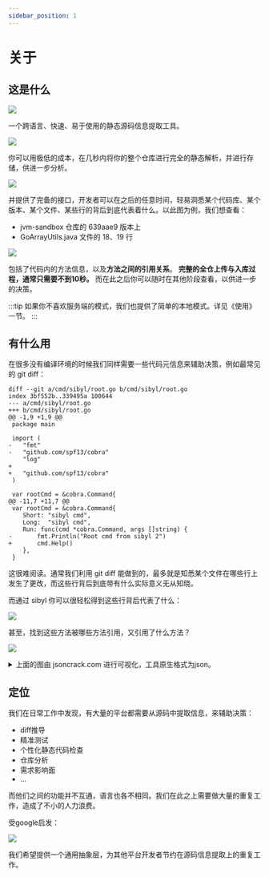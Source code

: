 ```yaml
---
sidebar_position: 1
---
```


# 关于

## 这是什么

![](/img/intro-summary.png)

一个跨语言、快速、易于使用的静态源码信息提取工具。

![](/img/intro-upload.gif)

你可以用极低的成本，在几秒内将你的整个仓库进行完全的静态解析，并进行存储，供进一步分析。

![](/img/intro-swagger.png)

并提供了完备的接口，开发者可以在之后的任意时间，轻易洞悉某个代码库、某个版本、某个文件、某些行的背后到底代表着什么。以此图为例，我们想查看：

- jvm-sandbox 仓库的 639aae9 版本上
- GoArrayUtils.java 文件的 18、19 行

![](/img/intro-swagger-resp.png)

包括了代码内的方法信息，以及**方法之间的引用关系**。
**完整的全仓上传与入库过程，通常只需要不到10秒。**
而在此之后你可以随时在其他阶段查看，以供进一步的决策。

:::tip
如果你不喜欢服务端的模式，我们也提供了简单的本地模式。详见《使用》一节。
:::

## 有什么用

在很多没有编译环境的时候我们同样需要一些代码元信息来辅助决策，例如最常见的 git diff：

```text
diff --git a/cmd/sibyl/root.go b/cmd/sibyl/root.go
index 3bf552b..339495a 100644
--- a/cmd/sibyl/root.go
+++ b/cmd/sibyl/root.go
@@ -1,9 +1,9 @@
 package main
 
 import (
-	"fmt"
-	"github.com/spf13/cobra"
 	"log"
+
+	"github.com/spf13/cobra"
 )
 
 var rootCmd = &cobra.Command{
@@ -11,7 +11,7 @@
 var rootCmd = &cobra.Command{
 	Short: "sibyl cmd",
 	Long:  "sibyl cmd",
 	Run: func(cmd *cobra.Command, args []string) {
-		fmt.Println("Root cmd from sibyl 2")
+		cmd.Help()
 	},
 }
```

这很难阅读。通常我们利用 git diff 能做到的，最多就是知悉某个文件在哪些行上发生了更改，而这些行背后到底带有什么实际意义无从知晓。

而通过 sibyl 你可以很轻松得到这些行背后代表了什么：

![](/img/intro-diff-simple.png)

甚至，找到这些方法被哪些方法引用，又引用了什么方法？

![](/img/intro-callgraph.png)

<details>
<summary>上面的图由 jsoncrack.com 进行可视化，工具原生格式为json。 </summary>

<code>

```json
{
  "fragments": [
    {
      "path": "pkg/server/binding/binding_mem.go",
      "functions": [
        {
          "name": "newFileStorage",
          "receiver": "",
          "parameters": [
            {
              "type": "string",
              "name": "path"
            }
          ],
          "returns": null,
          "span": {
            "start": {
              "row": 43,
              "column": 0
            },
            "end": {
              "row": 49,
              "column": 1
            }
          },
          "extras": {},
          "path": "pkg/server/binding/binding_mem.go",
          "language": "GOLANG",
          "calls": null,
          "reverseCalls": [
            {
              "name": "CreateFuncFile",
              "receiver": "*memDriver",
              "parameters": [
                {
                  "type": "*WorkspaceConfig",
                  "name": "wc"
                },
                {
                  "type": "*extractor.FunctionFileResult",
                  "name": "f"
                },
                {
                  "type": "context.Context",
                  "name": "ctx"
                }
              ],
              "returns": [
                {
                  "type": "error",
                  "name": ""
                }
              ],
              "span": {
                "start": {
                  "row": 105,
                  "column": 0
                },
                "end": {
                  "row": 128,
                  "column": 1
                }
              },
              "extras": {},
              "path": "pkg/server/binding/binding_mem.go",
              "language": "GOLANG"
            }
          ]
        },
        {
          "name": "CreateFuncContext",
          "receiver": "*memDriver",
          "parameters": [
            {
              "type": "*WorkspaceConfig",
              "name": "wc"
            },
            {
              "type": "*sibyl2.FunctionContext",
              "name": "f"
            },
            {
              "type": "context.Context",
              "name": "ctx"
            }
          ],
          "returns": [
            {
              "type": "error",
              "name": ""
            }
          ],
          "span": {
            "start": {
              "row": 130,
              "column": 0
            },
            "end": {
              "row": 151,
              "column": 1
            }
          },
          "extras": {},
          "path": "pkg/server/binding/binding_mem.go",
          "language": "GOLANG",
          "calls": [
            {
              "name": "CreateFuncContext",
              "receiver": "*neo4jDriver",
              "parameters": [
                {
                  "type": "*WorkspaceConfig",
                  "name": "wc"
                },
                {
                  "type": "*sibyl2.FunctionContext",
                  "name": "f"
                },
                {
                  "type": "context.Context",
                  "name": "ctx"
                }
              ],
              "returns": [
                {
                  "type": "error",
                  "name": ""
                }
              ],
              "span": {
                "start": {
                  "row": 84,
                  "column": 0
                },
                "end": {
                  "row": 95,
                  "column": 1
                }
              },
              "extras": {},
              "path": "pkg/server/binding/binding_neo4j.go",
              "language": "GOLANG"
            },
            {
              "name": "GetSignature",
              "receiver": "*Function",
              "parameters": null,
              "returns": [
                {
                  "type": "FuncSignature",
                  "name": ""
                }
              ],
              "span": {
                "start": {
                  "row": 36,
                  "column": 0
                },
                "end": {
                  "row": 52,
                  "column": 1
                }
              },
              "extras": {},
              "path": "pkg/extractor/object_func.go",
              "language": "GOLANG"
            },
            {
              "name": "Key",
              "receiver": "*WorkspaceConfig",
              "parameters": null,
              "returns": [
                {
                  "type": "string",
                  "name": ""
                },
                {
                  "type": "error",
                  "name": ""
                }
              ],
              "span": {
                "start": {
                  "row": 134,
                  "column": 0
                },
                "end": {
                  "row": 139,
                  "column": 1
                }
              },
              "extras": {},
              "path": "pkg/server/binding/binding.go",
              "language": "GOLANG"
            },
            {
              "name": "newRevUnit",
              "receiver": "",
              "parameters": null,
              "returns": null,
              "span": {
                "start": {
                  "row": 28,
                  "column": 0
                },
                "end": {
                  "row": 33,
                  "column": 1
                }
              },
              "extras": {},
              "path": "pkg/server/binding/binding_mem.go",
              "language": "GOLANG"
            }
          ],
          "reverseCalls": [
            {
              "name": "CreateFuncContext",
              "receiver": "*neo4jDriver",
              "parameters": [
                {
                  "type": "*WorkspaceConfig",
                  "name": "wc"
                },
                {
                  "type": "*sibyl2.FunctionContext",
                  "name": "f"
                },
                {
                  "type": "context.Context",
                  "name": "ctx"
                }
              ],
              "returns": [
                {
                  "type": "error",
                  "name": ""
                }
              ],
              "span": {
                "start": {
                  "row": 84,
                  "column": 0
                },
                "end": {
                  "row": 95,
                  "column": 1
                }
              },
              "extras": {},
              "path": "pkg/server/binding/binding_neo4j.go",
              "language": "GOLANG"
            },
            {
              "name": "TestNeo4jDriver_UploadFuncContextWithContext",
              "receiver": "",
              "parameters": [
                {
                  "type": "*testing.T",
                  "name": "t"
                }
              ],
              "returns": null,
              "span": {
                "start": {
                  "row": 78,
                  "column": 0
                },
                "end": {
                  "row": 104,
                  "column": 1
                }
              },
              "extras": {},
              "path": "pkg/server/binding/binding_neo4j_test.go",
              "language": "GOLANG"
            },
            {
              "name": "HandleFunctionContextUpload",
              "receiver": "",
              "parameters": [
                {
                  "type": "*gin.Context",
                  "name": "c"
                }
              ],
              "returns": null,
              "span": {
                "start": {
                  "row": 41,
                  "column": 0
                },
                "end": {
                  "row": 71,
                  "column": 1
                }
              },
              "extras": {},
              "path": "pkg/server/upload_s.go",
              "language": "GOLANG"
            }
          ]
        },
        {
          "name": "CreateWorkspace",
          "receiver": "*memDriver",
          "parameters": [
            {
              "type": "*WorkspaceConfig",
              "name": "wc"
            },
            {
              "type": "context.Context",
              "name": "ctx"
            }
          ],
          "returns": [
            {
              "type": "error",
              "name": ""
            }
          ],
          "span": {
            "start": {
              "row": 153,
              "column": 0
            },
            "end": {
              "row": 165,
              "column": 1
            }
          },
          "extras": {},
          "path": "pkg/server/binding/binding_mem.go",
          "language": "GOLANG",
          "calls": [
            {
              "name": "isWcExisted",
              "receiver": "*memDriver",
              "parameters": [
                {
                  "type": "*WorkspaceConfig",
                  "name": "wc"
                }
              ],
              "returns": [
                {
                  "type": "bool",
                  "name": ""
                }
              ],
              "span": {
                "start": {
                  "row": 57,
                  "column": 0
                },
                "end": {
                  "row": 64,
                  "column": 1
                }
              },
              "extras": {},
              "path": "pkg/server/binding/binding_mem.go",
              "language": "GOLANG"
            },
            {
              "name": "CreateWorkspace",
              "receiver": "*neo4jDriver",
              "parameters": [
                {
                  "type": "*WorkspaceConfig",
                  "name": "wc"
                },
                {
                  "type": "context.Context",
                  "name": "ctx"
                }
              ],
              "returns": [
                {
                  "type": "error",
                  "name": ""
                }
              ],
              "span": {
                "start": {
                  "row": 353,
                  "column": 0
                },
                "end": {
                  "row": 372,
                  "column": 1
                }
              },
              "extras": {},
              "path": "pkg/server/binding/binding_neo4j.go",
              "language": "GOLANG"
            },
            {
              "name": "Key",
              "receiver": "*WorkspaceConfig",
              "parameters": null,
              "returns": [
                {
                  "type": "string",
                  "name": ""
                },
                {
                  "type": "error",
                  "name": ""
                }
              ],
              "span": {
                "start": {
                  "row": 134,
                  "column": 0
                },
                "end": {
                  "row": 139,
                  "column": 1
                }
              },
              "extras": {},
              "path": "pkg/server/binding/binding.go",
              "language": "GOLANG"
            },
            {
              "name": "newRevUnit",
              "receiver": "",
              "parameters": null,
              "returns": null,
              "span": {
                "start": {
                  "row": 28,
                  "column": 0
                },
                "end": {
                  "row": 33,
                  "column": 1
                }
              },
              "extras": {},
              "path": "pkg/server/binding/binding_mem.go",
              "language": "GOLANG"
            }
          ],
          "reverseCalls": [
            {
              "name": "CreateWorkspace",
              "receiver": "*neo4jDriver",
              "parameters": [
                {
                  "type": "*WorkspaceConfig",
                  "name": "wc"
                },
                {
                  "type": "context.Context",
                  "name": "ctx"
                }
              ],
              "returns": [
                {
                  "type": "error",
                  "name": ""
                }
              ],
              "span": {
                "start": {
                  "row": 353,
                  "column": 0
                },
                "end": {
                  "row": 372,
                  "column": 1
                }
              },
              "extras": {},
              "path": "pkg/server/binding/binding_neo4j.go",
              "language": "GOLANG"
            },
            {
              "name": "TestNeo4jDriver_InitWorkspace",
              "receiver": "",
              "parameters": [
                {
                  "type": "*testing.T",
                  "name": "t"
                }
              ],
              "returns": null,
              "span": {
                "start": {
                  "row": 24,
                  "column": 0
                },
                "end": {
                  "row": 40,
                  "column": 1
                }
              },
              "extras": {},
              "path": "pkg/server/binding/binding_neo4j_test.go",
              "language": "GOLANG"
            },
            {
              "name": "TestNeo4jDriver_UploadFile",
              "receiver": "",
              "parameters": [
                {
                  "type": "*testing.T",
                  "name": "t"
                }
              ],
              "returns": null,
              "span": {
                "start": {
                  "row": 42,
                  "column": 0
                },
                "end": {
                  "row": 76,
                  "column": 1
                }
              },
              "extras": {},
              "path": "pkg/server/binding/binding_neo4j_test.go",
              "language": "GOLANG"
            },
            {
              "name": "HandleRepoFuncUpload",
              "receiver": "",
              "parameters": [
                {
                  "type": "*gin.Context",
                  "name": "c"
                }
              ],
              "returns": null,
              "span": {
                "start": {
                  "row": 11,
                  "column": 0
                },
                "end": {
                  "row": 39,
                  "column": 1
                }
              },
              "extras": {},
              "path": "pkg/server/upload_s.go",
              "language": "GOLANG"
            },
            {
              "name": "HandleFunctionContextUpload",
              "receiver": "",
              "parameters": [
                {
                  "type": "*gin.Context",
                  "name": "c"
                }
              ],
              "returns": null,
              "span": {
                "start": {
                  "row": 41,
                  "column": 0
                },
                "end": {
                  "row": 71,
                  "column": 1
                }
              },
              "extras": {},
              "path": "pkg/server/upload_s.go",
              "language": "GOLANG"
            }
          ]
        },
        {
          "name": "ReadFunctionContextWithSignature",
          "receiver": "*memDriver",
          "parameters": [
            {
              "type": "*WorkspaceConfig",
              "name": "wc"
            },
            {
              "type": "string",
              "name": "signature"
            },
            {
              "type": "context.Context",
              "name": "ctx"
            }
          ],
          "returns": [
            {
              "type": "*sibyl2.FunctionContext",
              "name": ""
            },
            {
              "type": "error",
              "name": ""
            }
          ],
          "span": {
            "start": {
              "row": 276,
              "column": 0
            },
            "end": {
              "row": 290,
              "column": 1
            }
          },
          "extras": {},
          "path": "pkg/server/binding/binding_mem.go",
          "language": "GOLANG",
          "calls": [
            {
              "name": "getRevUnit",
              "receiver": "*memDriver",
              "parameters": [
                {
                  "type": "*WorkspaceConfig",
                  "name": "wc"
                },
                {
                  "type": "context.Context",
                  "name": "ctx"
                }
              ],
              "returns": [
                {
                  "type": "*revUnit",
                  "name": ""
                },
                {
                  "type": "error",
                  "name": ""
                }
              ],
              "span": {
                "start": {
                  "row": 78,
                  "column": 0
                },
                "end": {
                  "row": 88,
                  "column": 1
                }
              },
              "extras": {},
              "path": "pkg/server/binding/binding_mem.go",
              "language": "GOLANG"
            },
            {
              "name": "ReadFunctionContextWithSignature",
              "receiver": "*neo4jDriver",
              "parameters": [
                {
                  "type": "*WorkspaceConfig",
                  "name": "wc"
                },
                {
                  "type": "string",
                  "name": "signature"
                },
                {
                  "type": "context.Context",
                  "name": "ctx"
                }
              ],
              "returns": [
                {
                  "type": "*sibyl2.FunctionContext",
                  "name": ""
                },
                {
                  "type": "error",
                  "name": ""
                }
              ],
              "span": {
                "start": {
                  "row": 234,
                  "column": 0
                },
                "end": {
                  "row": 331,
                  "column": 1
                }
              },
              "extras": {},
              "path": "pkg/server/binding/binding_neo4j.go",
              "language": "GOLANG"
            }
          ],
          "reverseCalls": [
            {
              "name": "ReadFunctionContextWithSignature",
              "receiver": "*neo4jDriver",
              "parameters": [
                {
                  "type": "*WorkspaceConfig",
                  "name": "wc"
                },
                {
                  "type": "string",
                  "name": "signature"
                },
                {
                  "type": "context.Context",
                  "name": "ctx"
                }
              ],
              "returns": [
                {
                  "type": "*sibyl2.FunctionContext",
                  "name": ""
                },
                {
                  "type": "error",
                  "name": ""
                }
              ],
              "span": {
                "start": {
                  "row": 234,
                  "column": 0
                },
                "end": {
                  "row": 331,
                  "column": 1
                }
              },
              "extras": {},
              "path": "pkg/server/binding/binding_neo4j.go",
              "language": "GOLANG"
            },
            {
              "name": "TestNeo4jDriver_QueryFunctionContextWithSignature",
              "receiver": "",
              "parameters": [
                {
                  "type": "*testing.T",
                  "name": "t"
                }
              ],
              "returns": null,
              "span": {
                "start": {
                  "row": 182,
                  "column": 0
                },
                "end": {
                  "row": 200,
                  "column": 1
                }
              },
              "extras": {},
              "path": "pkg/server/binding/binding_neo4j_test.go",
              "language": "GOLANG"
            },
            {
              "name": "HandleFunctionCtxQuery",
              "receiver": "",
              "parameters": [
                {
                  "type": "*gin.Context",
                  "name": "c"
                }
              ],
              "returns": null,
              "span": {
                "start": {
                  "row": 137,
                  "column": 0
                },
                "end": {
                  "row": 164,
                  "column": 1
                }
              },
              "extras": {},
              "path": "pkg/server/query_s.go",
              "language": "GOLANG"
            }
          ]
        }
      ]
    }
  ]
}
```

</code>
</details>

## 定位

我们在日常工作中发现，有大量的平台都需要从源码中提取信息，来辅助决策：

- diff推导
- 精准测试
- 个性化静态代码检查
- 仓库分析
- 需求影响面
- ...

而他们之间的功能并不互通，语言也各不相同。我们在此之上需要做大量的重复工作，造成了不小的人力浪费。

受google启发：

![](/img/intro-google.png)

我们希望提供一个通用抽象层，为其他平台开发者节约在源码信息提取上的重复工作。
